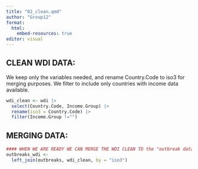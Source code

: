 ```yaml
---
title: "02_clean.qmd"
author: "Group12"
format: 
  html:
    embed-resources: true
editor: visual
---
```


## CLEAN WDI DATA:

We keep only the variables needed, and rename Country.Code to iso3 for merging purposes. We filter to include only countries with income data available.

```r
wdi_clean <- wdi |> 
  select(Country.Code, Income.Group) |> 
  rename(iso3 = Country.Code) |> 
  filter(Income.Group !="")

```

## MERGING DATA:

```r
#### WHEN WE ARE READY WE CAN MERGE THE WDI CLEAN TO the "outbreak data"
outbreaks_wdi <-  
  left_join(outbreaks, wdi_clean, by = "iso3")

```
